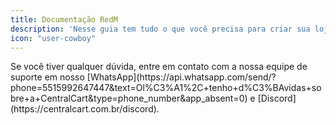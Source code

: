```yaml
---
title: Documentação RedM
description: 'Nesse guia tem tudo o que você precisa para criar sua loja para seu servidor de RedM e automatizar a entrega de forma rápida e prática.'
icon: "user-cowboy"
---
```


<Card horizontal title="Como instalar o script do REM" icon="folder-arrow-down" href="/redm/instalacao" color="#25d366"> 
</Card>

<Card horizontal title="Como deixar um produto temporário" icon="clock-three-thirty" href="/general/produto-temporario" color="#25d366"> 
</Card>

<Card horizontal title="Como criar um vip inicial" icon="circle-star" href="/general/vip-inicial" color="#25d366"> 
</Card>

<Card horizontal title="Como configurar o widget de conexão" icon="sliders" href="/fivem/widget-de-conexao" color="#25d366"> 
</Card>

<Card horizontal title="Como funciona a configuração do script da Central" icon="gear" href="/general/config-cfx" color="#25d366"> 
</Card>


<Check>
Se você tiver qualquer dúvida, entre em contato com a nossa equipe de suporte
em nosso [WhatsApp](https://api.whatsapp.com/send/?phone=5515992647447&text=Ol%C3%A1%2C+tenho+d%C3%BAvidas+sobre+a+CentralCart&type=phone_number&app_absent=0) 
e [Discord](https://centralcart.com.br/discord).
</Check>

